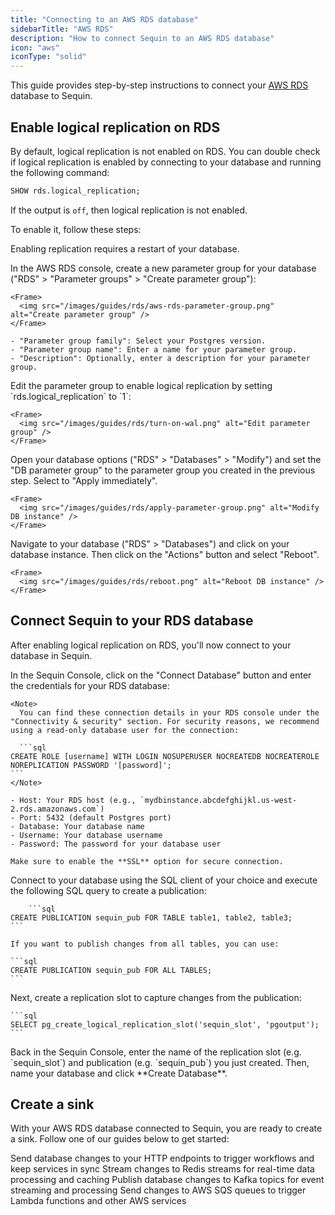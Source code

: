 ```yaml
---
title: "Connecting to an AWS RDS database"
sidebarTitle: "AWS RDS"
description: "How to connect Sequin to an AWS RDS database"
icon: "aws"
iconType: "solid"
---
```


This guide provides step-by-step instructions to connect your [AWS RDS](https://aws.amazon.com/rds/) database to Sequin.

## Enable logical replication on RDS

By default, logical replication is not enabled on RDS. You can double check if logical replication is enabled by connecting to your database and running the following command:

```sql
SHOW rds.logical_replication;
```

If the output is `off`, then logical replication is not enabled.

To enable it, follow these steps:

<Warning>Enabling replication requires a restart of your database.</Warning>

<Steps titleSize="h3">
  <Step title="Create an RDS parameter group">
    In the AWS RDS console, create a new parameter group for your database ("RDS" > "Parameter groups" > "Create parameter group"):

    <Frame>
      <img src="/images/guides/rds/aws-rds-parameter-group.png" alt="Create parameter group" />
    </Frame>

    - "Parameter group family": Select your Postgres version.
    - "Parameter group name": Enter a name for your parameter group.
    - "Description": Optionally, enter a description for your parameter group.
  </Step>
  <Step title="Enable logical replication">
    Edit the parameter group to enable logical replication by setting `rds.logical_replication` to `1`:

    <Frame>
      <img src="/images/guides/rds/turn-on-wal.png" alt="Edit parameter group" />
    </Frame>

  </Step>
  <Step title="Apply the parameter group to your database">
    Open your database options ("RDS" > "Databases" > "Modify") and set the "DB parameter group" to the parameter group you created in the previous step. Select to "Apply immediately".

    <Frame>
      <img src="/images/guides/rds/apply-parameter-group.png" alt="Modify DB instance" />
    </Frame>
  </Step>
  <Step title="Restart your database">
    Navigate to your database ("RDS" > "Databases") and click on your database instance. Then click on the "Actions" button and select "Reboot".

    <Frame>
      <img src="/images/guides/rds/reboot.png" alt="Reboot DB instance" />
    </Frame>
  </Step>
</Steps>

## Connect Sequin to your RDS database

After enabling logical replication on RDS, you'll now connect to your database in Sequin.

<Steps titleSize="h3">
  <Step title="Enter connection details in Sequin">
    In the Sequin Console, click on the "Connect Database" button and enter the credentials for your RDS database:

    <Note>
      You can find these connection details in your RDS console under the "Connectivity & security" section. For security reasons, we recommend using a read-only database user for the connection:

      ```sql
    CREATE ROLE [username] WITH LOGIN NOSUPERUSER NOCREATEDB NOCREATEROLE NOREPLICATION PASSWORD '[password]';
    ```
    </Note>

    - Host: Your RDS host (e.g., `mydbinstance.abcdefghijkl.us-west-2.rds.amazonaws.com`)
    - Port: 5432 (default Postgres port)
    - Database: Your database name
    - Username: Your database username
    - Password: The password for your database user

    Make sure to enable the **SSL** option for secure connection.

  </Step>
  <Step title="Create a publication">
    Connect to your database using the SQL client of your choice and execute the following SQL query to create a publication:

        ```sql
    CREATE PUBLICATION sequin_pub FOR TABLE table1, table2, table3;
    ```

    If you want to publish changes from all tables, you can use:

    ```sql
    CREATE PUBLICATION sequin_pub FOR ALL TABLES;
    ```
  </Step>
  <Step title="Create a replication slot">
    Next, create a replication slot to capture changes from the publication:

    ```sql
    SELECT pg_create_logical_replication_slot('sequin_slot', 'pgoutput');
    ```
  </Step>

  <Step title="Enter the replication slot details in Sequin">
    Back in the Sequin Console, enter the name of the replication slot (e.g. `sequin_slot`) and publication (e.g. `sequin_pub`) you just created. Then, name your database and click **Create Database**.
  </Step>
</Steps>

## Create a sink

With your AWS RDS database connected to Sequin, you are ready to create a sink. Follow one of our guides below to get started:

<CardGroup cols={2}>
  <Card
    title="Stream to Webhooks"
    icon="webhook"
    href="/how-to/stream-postgres-to-a-webhook-endpoint"
  >
    Send database changes to your HTTP endpoints to trigger workflows and keep services in sync
  </Card>
  <Card
    title="Stream to Redis"
    icon="layer-group"
    href="/how-to/stream-postgres-to-redis"
  >
    Stream changes to Redis streams for real-time data processing and caching
  </Card>
  <Card
    title="Stream to Kafka"
    icon="code-branch"
    href="/how-to/stream-postgres-to-kafka"
  >
    Publish database changes to Kafka topics for event streaming and processing
  </Card>
  <Card
    title="Stream to SQS"
    icon="aws"
    href="/how-to/stream-postgres-to-sqs"
  >
    Send changes to AWS SQS queues to trigger Lambda functions and other AWS services
  </Card>
</CardGroup>